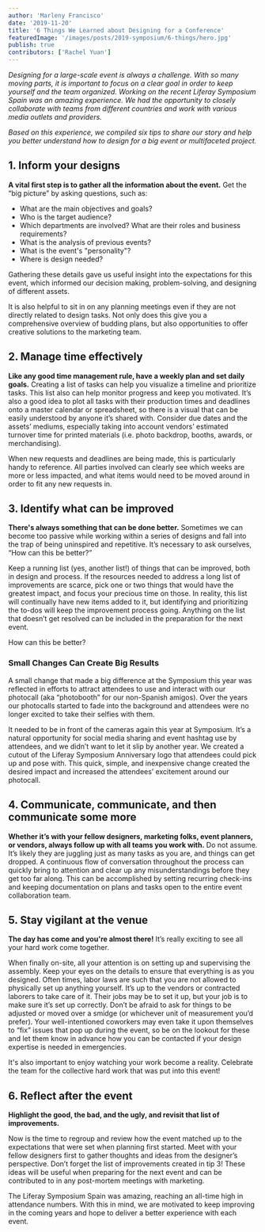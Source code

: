 ```yaml
---
author: 'Marleny Francisco'
date: '2019-11-20'
title: '6 Things We Learned about Designing for a Conference'
featuredImage: '/images/posts/2019-symposium/6-things/hero.jpg'
publish: true
contributors: ['Rachel Yuan']
---
```


_Designing for a large-scale event is always a challenge. With so many moving parts, it is important to focus on a clear goal in order to keep yourself and the team organized. Working on the recent Liferay Symposium Spain was an amazing experience. We had the opportunity to closely collaborate with teams from different countries and work with various media outlets and providers._

_Based on this experience, we compiled six tips to share our story and help you better understand how to design for a big event or multifaceted project._

## 1. Inform your designs

**A vital first step is to gather all the information about the event.** Get the “big picture” by asking questions, such as:

-   What are the main objectives and goals?
-   Who is the target audience?
-   Which departments are involved? What are their roles and business requirements?
-   What is the analysis of previous events?
-   What is the event's "personality"?
-   Where is design needed?

Gathering these details gave us useful insight into the expectations for this event, which informed our decision making, problem-solving, and designing of different assets.

It is also helpful to sit in on any planning meetings even if they are not directly related to design tasks. Not only does this give you a comprehensive overview of budding plans, but also opportunities to offer creative solutions to the marketing team.

## 2. Manage time effectively

**Like any good time management rule, have a weekly plan and set daily goals.** Creating a list of tasks can help you visualize a timeline and prioritize tasks. This list also can help monitor progress and keep you motivated. It’s also a good idea to plot all tasks with their production times and deadlines onto a master calendar or spreadsheet, so there is a visual that can be easily understood by anyone it’s shared with. Consider due dates and the assets’ mediums, especially taking into account vendors’ estimated turnover time for printed materials (i.e. photo backdrop, booths, awards, or merchandising).

When new requests and deadlines are being made, this is particularly handy to reference. All parties involved can clearly see which weeks are more or less impacted, and what items would need to be moved around in order to fit any new requests in.

## 3. Identify what can be improved

**There's always something that can be done better.** Sometimes we can become too passive while working within a series of designs and fall into the trap of being uninspired and repetitive. It’s necessary to ask ourselves, “How can this be better?”

Keep a running list (yes, another list!) of things that can be improved, both in design and process. If the resources needed to address a long list of improvements are scarce, pick one or two things that would have the greatest impact, and focus your precious time on those. In reality, this list will continually have new items added to it, but identifying and prioritizing the to-dos will keep the improvement process going. Anything on the list that doesn’t get resolved can be included in the preparation for the next event.

<aside>How can this be better?</aside>

### Small Changes Can Create Big Results

A small change that made a big difference at the Symposium this year was reflected in efforts to attract attendees to use and interact with our photocall (aka “photobooth” for our non-Spanish amigos). Over the years our photocalls started to fade into the background and attendees were no longer excited to take their selfies with them.

It needed to be in front of the cameras again this year at Symposium. It’s a natural opportunity for social media sharing and event hashtag use by attendees, and we didn’t want to let it slip by another year. We created a cutout of the Liferay Symposium Anniversary logo that attendees could pick up and pose with. This quick, simple, and inexpensive change created the desired impact and increased the attendees’ excitement around our photocall.

## 4. Communicate, communicate, and then communicate some more

**Whether it’s with your fellow designers, marketing folks, event planners, or vendors, always follow up with all teams you work with.** Do not assume. It’s likely they are juggling just as many tasks as you are, and things can get dropped. A continuous flow of conversation throughout the process can quickly bring to attention and clear up any misunderstandings before they get too far along. This can be accomplished by setting recurring check-ins and keeping documentation on plans and tasks open to the entire event collaboration team.

## 5. Stay vigilant at the venue

**The day has come and you're almost there!** It’s really exciting to see all your hard work come together.

When finally on-site, all your attention is on setting up and supervising the assembly. Keep your eyes on the details to ensure that everything is as you designed. Often times, labor laws are such that you are not allowed to physically set up anything yourself. It’s up to the vendors or contracted laborers to take care of it. Their jobs may be to set it up, but your job is to make sure it’s set up correctly. Don’t be afraid to ask for things to be adjusted or moved over a smidge (or whichever unit of measurement you’d prefer). Your well-intentioned coworkers may even take it upon themselves to “fix” issues that pop up during the event, so be on the lookout for these and let them know in advance how you can be contacted if your design expertise is needed in emergencies.

It's also important to enjoy watching your work become a reality. Celebrate the team for the collective hard work that was put into this event!

## 6. Reflect after the event

**Highlight the good, the bad, and the ugly, and revisit that list of improvements.**

Now is the time to regroup and review how the event matched up to the expectations that were set when planning first started. Meet with your fellow designers first to gather thoughts and ideas from the designer’s perspective. Don’t forget the list of improvements created in tip 3! These ideas will be useful when preparing for the next event and can be contributed to in any post-mortem meetings with marketing.

The Liferay Symposium Spain was amazing, reaching an all-time high in attendance numbers. With this in mind, we are motivated to keep improving in the coming years and hope to deliver a better experience with each event.
